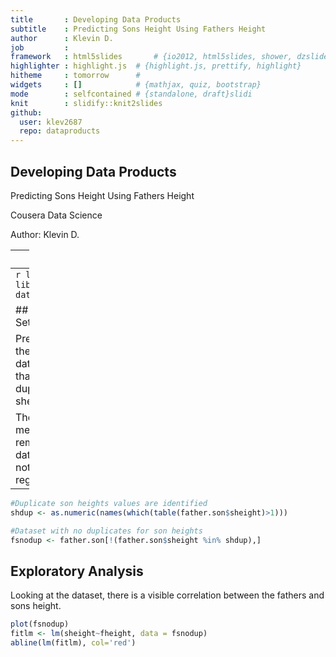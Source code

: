 ---
title       : Developing Data Products
subtitle    : Predicting Sons Height Using Fathers Height
author      : Klevin D.
job         : 
framework   : html5slides       # {io2012, html5slides, shower, dzslides, ...}
highlighter : highlight.js  # {highlight.js, prettify, highlight}
hitheme     : tomorrow      # 
widgets     : []            # {mathjax, quiz, bootstrap}
mode        : selfcontained # {standalone, draft}slidi
knit        : slidify::knit2slides
github:
  user: klev2687
  repo: dataproducts
---
## Developing Data Products

Predicting Sons Height Using Fathers Height

Cousera Data Science

Author: Klevin D.

---
## Objective

This presentation details the shiny application developed for assignment 'Developing Data Products' course of Coursera Data Science course.

The function of this application is to predict the height of the son based on the entered fathers height.

Linear regression model is used as the prediction algorithm.

--- .class #id 

## Requirements

### Data Source
* father.son dataset from library 'UsingR'

### R packages:
* shiny
* UsingR

---
```{r, echo=FALSE, warning=FALSE, message=FALSE}
library(UsingR)
library(shiny)
data("father.son")
```

## Cleaning Data Set

Preliminary look at the father.son dataset reveals that there are duplicates in sheight variable.
```{r, echo=TRUE}
which(table(father.son$sheight)>1)
```

The above measurements are removed from the dataset so as to not bias the regression model.

---
```{r, echo=FALSE}
#Duplicate son heights values are identified
shdup <- as.numeric(names(which(table(father.son$sheight)>1)))

#Dataset with no duplicates for son heights
fsnodup <- father.son[!(father.son$sheight %in% shdup),]
```

## Exploratory Analysis

Looking at the dataset, there is a visible correlation between the fathers and sons height.

```{r, echo=FALSE, fig.align='center'}
plot(fsnodup)
fitlm <- lm(sheight~fheight, data = fsnodup)
abline(lm(fitlm), col='red')
```
